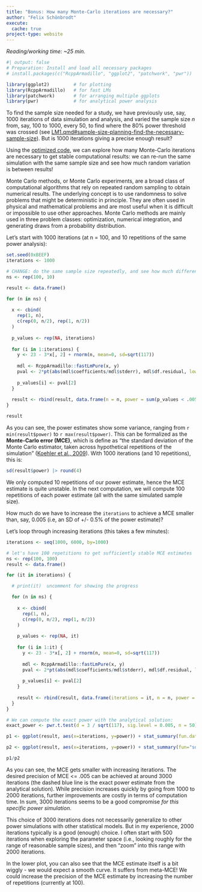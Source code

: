 ---
title: "Bonus: How many Monte-Carlo iterations are necessary?"
author: "Felix Schönbrodt"
execute:
  cache: true
project-type: website
---

*Reading/working time: ~25 min.*

```{r setup}
#| output: false
# Preparation: Install and load all necessary packages
# install.packages(c("RcppArmadillo", "ggplot2", "patchwork", "pwr"))

library(ggplot2)         # for plotting
library(RcppArmadillo)   # for fast LMs
library(patchwork)       # for arranging multiple ggplots
library(pwr)             # for analytical power analysis
```


To find the sample size needed for a study, we have previously use, say, 1000 iterations of data simulation and analysis, and varied the sample size *n* from, say, 100 to 1000, every 50, to find where the 80% power threshold was crossed (see  [LM1.qmd#sample-size-planning-find-the-necessary-sample-size](Chapter 1)). But is 1000 iterations giving a precise enough result?

Using the [optimized code](optimizing_code.qmd), we can explore how many Monte-Carlo iterations are necessary to get stable computational results: we can re-run the same simulation with the same sample size and see how much random variation is between results!

::: {.callout-note}
Monte Carlo methods, or Monte Carlo experiments, are a broad class of computational algorithms that rely on repeated random sampling to obtain numerical results. The underlying concept is to use randomness to solve problems that might be deterministic in principle. They are often used in physical and mathematical problems and are most useful when it is difficult or impossible to use other approaches. Monte Carlo methods are mainly used in three problem classes: optimization, numerical integration, and generating draws from a probability distribution.
:::

Let's start with 1000 iterations (at n = 100, and 10 repetitions of the same power analysis):
```{r}
set.seed(0xBEEF)
iterations <- 1000

# CHANGE: do the same sample size repeatedly, and see how much different runs deviate.
ns <- rep(100, 10)

result <- data.frame()

for (n in ns) {
  
  x <- cbind(
    rep(1, n),
    c(rep(0, n/2), rep(1, n/2))
  )
  
  p_values <- rep(NA, iterations)
  
  for (i in 1:iterations) {
    y <- 23 - 3*x[, 2] + rnorm(n, mean=0, sd=sqrt(117))
    
    mdl <- RcppArmadillo::fastLmPure(x, y)
    pval <- 2*pt(abs(mdl$coefficients/mdl$stderr), mdl$df.residual, lower.tail=FALSE)
    
    p_values[i] <- pval[2]
  }
  
  result <- rbind(result, data.frame(n = n, power = sum(p_values < .005)/iterations))
}

result
```
As you can see, the power estimates show some variance, ranging from `r min(result$power)` to `r max(result$power)`. This can be formalized as the **Monte-Carlo error (MCE)**, which is define as "the standard deviation of the Monte Carlo estimator, taken across hypothetical repetitions of the simulation" ([Koehler et al., 2009](https://www.ncbi.nlm.nih.gov/pmc/articles/PMC3337209/)). With 1000 iterations (and 10 repetitions), this is:

```{r}
sd(result$power) |> round(4)
```

We only computed 10 repetitions of our power estimate, hence the MCE estimate is quite unstable. In the next computation, we will compute 100 repetitions of each power estimate (all with the same simulated sample size).

How much do we have to increase the `iterations` to achieve a MCE smaller than, say, 0.005 (i.e, an SD of +/- 0.5% of the power estimate)?

Let's loop through increasing iterations (this takes a few minutes):

```{r}
iterations <- seq(1000, 6000, by=1000)

# let's have 100 repetitions to get sufficiently stable MCE estimates
ns <- rep(100, 100)
result <- data.frame()

for (it in iterations) {

  # print(it)  uncomment for showing the progress

  for (n in ns) {
    
    x <- cbind(
      rep(1, n),
      c(rep(0, n/2), rep(1, n/2))
    )
    
    p_values <- rep(NA, it)
    
    for (i in 1:it) {
      y <- 23 - 3*x[, 2] + rnorm(n, mean=0, sd=sqrt(117))
      
      mdl <- RcppArmadillo::fastLmPure(x, y)
      pval <- 2*pt(abs(mdl$coefficients/mdl$stderr), mdl$df.residual, lower.tail=FALSE)
      
      p_values[i] <- pval[2]
    }
    
    result <- rbind(result, data.frame(iterations = it, n = n, power = sum(p_values < .005)/it))
  }
}

# We can compute the exact power with the analytical solution:
exact_power <- pwr.t.test(d = 3 / sqrt(117), sig.level = 0.005, n = 50)

p1 <- ggplot(result, aes(x=iterations, y=power)) + stat_summary(fun.data=mean_cl_normal) + ggtitle("Power estimate (error bars = SD)") + geom_hline(yintercept = exact_power$power, colour = "blue", linetype = "dashed")

p2 <- ggplot(result, aes(x=iterations, y=power)) + stat_summary(fun="sd", geom="point") + ylab("MCE") + ggtitle("Monte Carlo Error")

p1/p2

```

As you can see, the MCE gets smaller with increasing iterations. The desired precision of MCE <= .005 can be achieved at around 3000 iterations (the dashed blue line is the exact power estimate from the analytical solution). While precision increases quickly by going from 1000 to 2000 iterations, further improvements are costly in terms of computation time. In sum, 3000 iterations seems to be a good compromise *for this specific power simulation*.

::: {.callout-note}
This choice of 3000 iterations does not necessarily generalize to other power simulations with other statistical models. But in my experience, 2000 iterations typically is a good (enough) choice. I often start with 500 iterations when exploring the parameter space (i.e., looking roughly for the range of reasonable sample sizes), and then "zoom" into this range with 2000 iterations.
:::

In the lower plot, you can also see that the MCE estimate itself is a bit wiggly - we would expect a smooth curve. It suffers from meta-MCE! We could increase the precision of the MCE estimate by increasing the number of repetitions (currently at 100).
